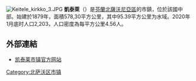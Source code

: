 [[File:Keitele_kirkko_3.JPG|thumb]]
'''凱泰萊'''（{{lang-fi|Keitele}}）是[[芬蘭|芬蘭]][[北薩沃尼亞區|北薩沃尼亞區]]的市鎮，位於該國中部。始建於1879年，面積578,30平方公里，其中95.39平方公里为水域。2020年1月底时人口2,203，人口密度為每平方公里4.56人。

==外部連結==
{{commons|Keitele}}
* [https://www.keitele.fi/ 凯泰莱市镇官方网站]{{Wayback|url=https://www.keitele.fi/ |date=20051030041016 }} {{fi}}

{{Finland-geo-stub}}
[[Category:北萨沃区市镇|Category:北萨沃区市镇]]